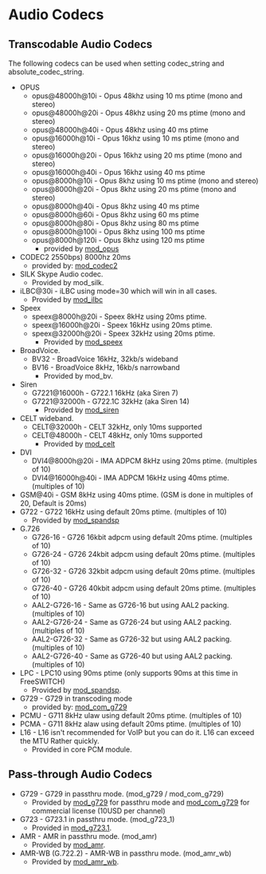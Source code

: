 
# Audio Codecs 

 

## Transcodable Audio Codecs

The following codecs can be used when setting codec\_string and absolute\_codec\_string.

* OPUS  
   * opus@48000h@10i - Opus 48khz using 10 ms ptime (mono and stereo)  
   * opus@48000h@20i - Opus 48khz using 20 ms ptime (mono and stereo)  
   * opus@48000h@40i - Opus 48khz using 40 ms ptime  
   * opus@16000h@10i - Opus 16khz using 10 ms ptime (mono and stereo)  
   * opus@16000h@20i - Opus 16khz using 20 ms ptime (mono and stereo)  
   * opus@16000h@40i - Opus 16khz using 40 ms ptime  
   * opus@8000h@10i - Opus 8khz using 10 ms ptime (mono and stereo)  
   * opus@8000h@20i - Opus 8khz using 20 ms ptime (mono and stereo)  
   * opus@8000h@40i - Opus 8khz using 40 ms ptime  
   * opus@8000h@60i - Opus 8khz using 60 ms ptime  
   * opus@8000h@80i - Opus 8khz using 80 ms ptime  
   * opus@8000h@100i - Opus 8khz using 100 ms ptime  
   * opus@8000h@120i - Opus 8khz using 120 ms ptime  
      * provided by [mod\_opus](../Modules/mod_opus_6586850.mdx#about)
* CODEC2 2550bps) 8000hz 20ms
   * provided by: [mod\_codec2](../Modules/mod_codec2_6587354.mdx#about)
* SILK Skype Audio codec.  
   * Provided by mod\_silk.
* iLBC@30i - iLBC using mode=30 which will win in all cases.  
   * Provided by [mod\_ilbc](../Modules/mod_iLBC_3375542.mdx#about)
* Speex  
   * speex@8000h@20i - Speex 8kHz using 20ms ptime.  
   * speex@16000h@20i - Speex 16kHz using 20ms ptime.  
   * speex@32000h@20i - Speex 32kHz using 20ms ptime.  
      * Provided by [mod\_speex](../Modules/mod_speex_6587480.mdx#about)
* BroadVoice.  
   * BV32 - BroadVoice 16kHz, 32kb/s wideband  
   * BV16 - BroadVoice 8kHz, 16kb/s narrowband  
      * Provided by mod\_bv.
* Siren  
   * G7221@16000h - G722.1 16kHz (aka Siren 7)  
   * G7221@32000h - G722.1C 32kHz (aka Siren 14)  
      * Provided by [mod\_siren](../Modules/mod_siren_3965524.mdx#test)
* CELT wideband.  
   * CELT@32000h - CELT 32kHz, only 10ms supported  
   * CELT@48000h - CELT 48kHz, only 10ms supported  
      * Provided by [mod\_celt](../Modules/mod_celt_3964992.mdx#test)
* DVI  
   * DVI4@8000h@20i - IMA ADPCM 8kHz using 20ms ptime. (multiples of 10)  
   * DVI4@16000h@40i - IMA ADPCM 16kHz using 40ms ptime. (multiples of 10)
* GSM@40i - GSM 8kHz using 40ms ptime. (GSM is done in multiples of 20, Default is 20ms)
* G722 - G722 16kHz using default 20ms ptime. (multiples of 10)  
   * Provided by [mod\_spandsp](../Modules/mod_spandsp_6587021.mdx)
* G.726  
   * G726-16 - G726 16kbit adpcm using default 20ms ptime. (multiples of 10)  
   * G726-24 - G726 24kbit adpcm using default 20ms ptime. (multiples of 10)  
   * G726-32 - G726 32kbit adpcm using default 20ms ptime. (multiples of 10)  
   * G726-40 - G726 40kbit adpcm using default 20ms ptime. (multiples of 10)  
   * AAL2-G726-16 - Same as G726-16 but using AAL2 packing. (multiples of 10)  
   * AAL2-G726-24 - Same as G726-24 but using AAL2 packing. (multiples of 10)  
   * AAL2-G726-32 - Same as G726-32 but using AAL2 packing. (multiples of 10)  
   * AAL2-G726-40 - Same as G726-40 but using AAL2 packing. (multiples of 10)
* LPC - LPC10 using 90ms ptime (only supports 90ms at this time in FreeSWITCH)  
   * Provided by [mod\_spandsp](../Modules/mod_spandsp_6587021.mdx).
* G729 - G729 in transcoding mode  
   * provided by: [mod\_com\_g729](../Modules/mod_g729_3375549.mdx#about)
* PCMU - G711 8kHz ulaw using default 20ms ptime. (multiples of 10)
* PCMA - G711 8kHz alaw using default 20ms ptime. (multiples of 10)
* L16 - L16 isn't recommended for VoIP but you can do it. L16 can exceed the MTU Rather quickly.  
   * Provided in core PCM module.

## Pass-through Audio Codecs

* G729 - G729 in passthru mode. (mod\_g729 / mod\_com\_g729)  
   * Provided by [mod\_g729](../Modules/mod_g729_3375549.mdx#about) for passthru mode and [mod\_com\_g729](../Modules/mod_com_g729_1049284.mdx#about) for commercial license (10USD per channel)
* G723 - G723.1 in passthru mode. (mod\_g723\_1)  
   * Provided in [mod\_g723.1](../Modules/mod_g723_1_3375594.mdx#about).
* AMR - AMR in passthru mode. (mod\_amr)  
   * Provided by [mod\_amr](../Modules/mod_amr_3964984.mdx#about).
* AMR-WB (G.722.2) - AMR-WB in passthru mode. (mod\_amr\_wb)  
   * Provided by [mod\_amr\_wb](../Modules/mod_amr_wb_3964987.mdx#about).

##   

  


